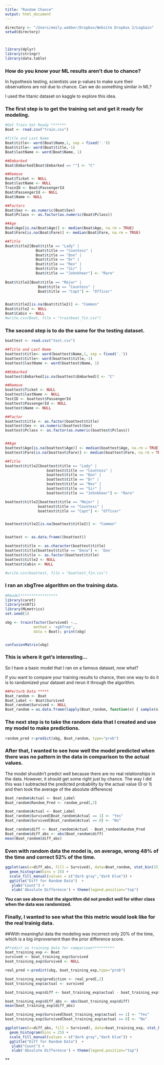 ```yaml
---
title: "Random Chance"
output: html_document
---
```


```r

directory <- "/Users/emily.webber/Dropbox/Website Dropbox 2/LogGain"
setwd(directory)



library(dplyr)
library(stringr)
library(data.table)


```


### How do you know your ML results aren't due to chance?

In hypothesis testing, scientists use p-values to make sure their observations are not due to chance.  Can we do something similar in ML?  


I used the titanic dataset on kaggle to explore this idea. 


### The first step is to get the training set and get it ready for modeling.
```r

#Get Train Set Ready *******
Boat <- read.csv("train.csv")

#Title and Last Name
Boat$title<- word(Boat$Name,1, sep = fixed('.'))
Boat$title<- word(Boat$title,-1)
Boat$lastName <- word(Boat$Name, 1)

##Embarked
Boat$Embarked[Boat$Embarked == ""] <- "C"

##Remove
Boat$Ticket <- NULL
Boat$lastName <- NULL
TrainID <- Boat$PassengerId
Boat$PassengerId <- NULL
Boat$Name <- NULL

##Factors
Boat$Sex <- as.numeric(Boat$Sex)
Boat$Pclass <- as.factor(as.numeric(Boat$Pclass))

##Age
Boat$Age[is.na(Boat$Age)] <- median(Boat$Age, na.rm = TRUE)
Boat$Fare[is.na(Boat$Fare)] <- median(Boat$Fare, na.rm = TRUE)

##Title
Boat$title2[Boat$title == "Lady" |
              Boat$title == "Countess" |
              Boat$title == "Don" |
              Boat$title == "Dr" |
              Boat$title == "Rev" |
              Boat$title == "Sir" |
              Boat$title == "Johnkheer"] <- "Rare"
            
Boat$title2[Boat$title == "Major" |
               Boat$title == "Countess" |
               Boat$title == "Capt"] <- "Officer"


Boat$title2[is.na(Boat$title2)] <- "Common"
Boat$title2 <- NULL            
Boat$Cabin <- NULL      
#write.csv(Boat, file = "trainboat_fin.csv")

```


### The second step is to do the same for the testing dataset.
```r
boattest <- read.csv("test.csv")

##Title and Last Name
boattest$title<- word(boattest$Name,1, sep = fixed('.'))
boattest$title<- word(boattest$title,-1)
boattest$lastName <- word(boattest$Name, 1)

##Embarked
boattest$Embarked[is.na(boattest$Embarked)] <- "C"

##Remove
boattest$Ticket <- NULL
boattest$lastName <- NULL
TestID <- boattest$PassengerId
boattest$PassengerId <- NULL
boattest$Name <- NULL

##Factor
boattest$title <- as.factor(boattest$title)
boattest$Sex <- as.numeric(boattest$Sex)
boattest$Pclass <- as.factor(as.numeric(boattest$Pclass))


##Age
boattest$Age[is.na(boattest$Age)] <- median(boattest$Age, na.rm = TRUE)
boattest$Fare[is.na(boattest$Fare)] <- median(boattest$Fare, na.rm = TRUE)

##Title
boattest$title2[boattest$title == "Lady" |
                   boattest$title == "Countess" |
                   boattest$title == "Don" |
                   boattest$title == "Dr" |
                   boattest$title == "Rev" |
                   boattest$title == "Sir" |
                   boattest$title == "Johnkheer"] <- "Rare"

boattest$title2[boattest$title == "Major" |
               boattest$title == "Countess" |
               boattest$title == "Capt"] <- "Officer"


boattest$title2[is.na(boattest$title2)] <- "Common"


boattest <- as.data.frame((boattest))

boattest$title <- as.character(boattest$title)
boattest$title[boattest$title == "Dona"] <- 'Don'
boattest$title <- as.factor(boattest$title)
boattest$title2 <- NULL
boattest$Cabin <- NULL

#write.csv(boattest, file = "boattest_fin.csv")

```


### I ran an xbgTree algorithm on the training data.

```r
#Rmodel*****************
library(caret)
library(e1071)
library(MLmetrics)
set.seed(1)

xbg <- train(factor(Survived) ~.,
             method = 'xgbTree',
             data = Boat); print(xbg)


confusionMatrix(xbg)
```


### This is where it get's interesting...

So I have a basic model that I ran on a famous dataset, now what?  

If you want to compare your training results to chance, then one way to do it is to randomized your dataset and rerun it through the algorithm. 
```r

##Perturb Data *****
Boat_random <- Boat
Boat_Label <- Boat$Survived
Boat_random$Survived <- NULL
Boat_random = as.data.frame(lapply(Boat_random, function(x) { sample(x) }))
```


### The next step is to take the random data that I created and use my model to make predictions.  
```r

random_pred <-predict(xbg, Boat_random, type="prob")

```

### After that, I wanted to see how well the model predicted when there was no pattern in the data in comparison to the actual values. 


The model shouldn't predict well because there are no real relationships in the data. However, it should get some right just by chance.  The way I did this was I subtracted the predicted probability by the actual value (0 or 1) and then took the average of the absolute difference)

```r
Boat_random$Actual <- Boat_Label
Boat_random$Random_Pred <- random_pred[,2]

Boat_random$Actual <- Boat_Label
Boat_random$Survived[Boat_random$Actual == 1] <- "Yes"
Boat_random$Survived[Boat_random$Actual == 0] <- "No"

Boat_random$diff <- Boat_random$Actual - Boat_random$Random_Pred
Boat_random$diff_abs <- abs(Boat_random$diff)
mean(Boat_random$diff_abs)
```

### Even with random data the model is, on average, wrong 48% of the time and correct 52% of the time.


```r

ggplot(aes(x=diff_abs, fill = Survived), data=Boat_random, stat_bin(25)) + 
  geom_histogram(bins = 25) +   
  scale_fill_manual(values = c("dark gray","dark blue")) +
  ggtitle("Diff for Random Data")  + 
   ylab("Count") + 
   xlab('Absolute Difference') + theme(legend.position="top")
```

**You can see above that the algorithm did not predict well for either class when the data was randomized.**


### Finally, I wanted to see what the this metric would look like for the real trainig data. 

##With meaningful data the modeling was incorrect only 20% of the time, which is a big improvement than the prior difference score.

```r
#Predict on training data for comparison**********
boat_training_exp <- Boat
survived <- boat_training_exp$Survived 
boat_training_exp$Survived <- NULL

real_pred <-predict(xbg, boat_training_exp,type="prob")

boat_training_exp$prediction <- real_pred[,2]
boat_training_exp$actual <- survived

boat_training_exp$diff <- boat_training_exp$actual - boat_training_exp$prediction

boat_training_exp$diff_abs <- abs(boat_training_exp$diff)
mean(boat_training_exp$diff_abs)

boat_training_exp$Survived[boat_training_exp$actual == 1] <- "Yes"
boat_training_exp$Survived[boat_training_exp$actual == 0] <- "No"
```

```r

ggplot(aes(x=diff_abs, fill = Survived), data=boat_training_exp, stat_bin(25)) + 
  geom_histogram(bins = 25) +   
  scale_fill_manual(values = c("dark gray","dark blue")) +
  ggtitle("Diff for Random Data")  + 
   ylab("Count") + 
   xlab('Absolute Difference') + theme(legend.position="top")
```

**
